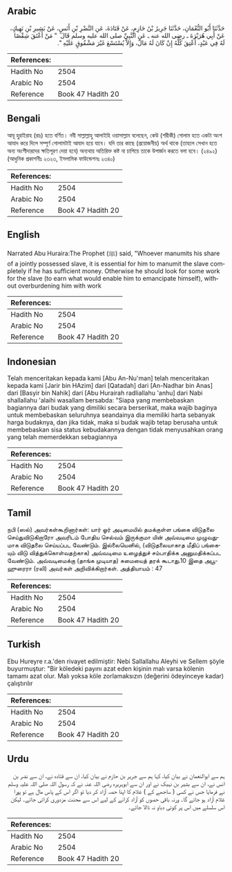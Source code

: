 ## Arabic


<div dir="rtl" lang="ar" style={{fontSize:'larger',backgroundColor:'#f8f9fa',padding:20}}>
حَدَّثَنَا أَبُو النُّعْمَانِ، حَدَّثَنَا جَرِيرُ بْنُ حَازِمٍ، عَنْ قَتَادَةَ، عَنِ النَّضْرِ بْنِ أَنَسٍ، عَنْ بَشِيرِ بْنِ نَهِيكٍ، عَنْ أَبِي هُرَيْرَةَ ـ رضى الله عنه ـ عَنِ النَّبِيِّ صلى الله عليه وسلم قَالَ ‏ "‏ مَنْ أَعْتَقَ شِقْصًا لَهُ فِي عَبْدٍ، أُعْتِقَ كُلُّهُ إِنْ كَانَ لَهُ مَالٌ، وَإِلاَّ يُسْتَسْعَ غَيْرَ مَشْقُوقٍ عَلَيْهِ ‏"‏‏.‏
</div>
<div style={{backgroundColor:'#f8f9fa',padding:20, marginBottom: 10}}><table> <thead> <tr> <th>References:</th> <th></th> </tr> </thead> <tbody><tr><td>Hadith No</td><td>2504</td></tr><tr><td>Arabic No</td><td>2504</td></tr><tr><td>Reference</td><td>Book 47 Hadith 20</td></tr></tbody></table></div>

## Bengali


<div dir="ltr" lang="bn" style={{fontSize:'larger',backgroundColor:'#f8f9fa',padding:20}}>
আবূ হুরাইরাহ (রাঃ) হতে বর্ণিত। নবী সাল্লাল্লাহু আলাইহি ওয়াসাল্লাম বলেছেন, কেউ (শরীকী) গোলাম হতে একটা অংশ আযাদ করে দিলে সম্পূর্ণ গোলামটাই আযাদ হয়ে যাবে। যদি তার কাছে (প্রয়োজনীয়) অর্থ থাকে (তাহলে সেখান হতে অন্য অংশীদারদের ক্ষতিপূরণ দেয়া হবে) অন্যথায় অতিরিক্ত কষ্ট না চাপিয়ে তাকে উপার্জন করতে বলা হবে। (২৪৯২) (আধুনিক প্রকাশনীঃ ২৩২৩, ইসলামিক ফাউন্ডেশনঃ ২৩৪০)
</div>
<div style={{backgroundColor:'#f8f9fa',padding:20, marginBottom: 10}}><table> <thead> <tr> <th>References:</th> <th></th> </tr> </thead> <tbody><tr><td>Hadith No</td><td>2504</td></tr><tr><td>Arabic No</td><td>2504</td></tr><tr><td>Reference</td><td>Book 47 Hadith 20</td></tr></tbody></table></div>

## English


<div dir="ltr" lang="en" style={{fontSize:'larger',backgroundColor:'#f8f9fa',padding:20}}>
Narrated Abu Huraira:The Prophet (ﷺ) said, "Whoever manumits his share of a jointly possessed slave, it is essential for him to manumit the slave completely if he has sufficient money. Otherwise he should look for some work for the slave (to earn what would enable him to emancipate himself), without overburdening him with work
</div>
<div style={{backgroundColor:'#f8f9fa',padding:20, marginBottom: 10}}><table> <thead> <tr> <th>References:</th> <th></th> </tr> </thead> <tbody><tr><td>Hadith No</td><td>2504</td></tr><tr><td>Arabic No</td><td>2504</td></tr><tr><td>Reference</td><td>Book 47 Hadith 20</td></tr></tbody></table></div>

## Indonesian


<div dir="ltr" lang="id" style={{fontSize:'larger',backgroundColor:'#f8f9fa',padding:20}}>
Telah menceritakan kepada kami [Abu An-Nu'man] telah menceritakan kepada kami [Jarir bin HAzim] dari [Qatadah] dari [An-Nadhar bin Anas] dari [Basyir bin Nahik] dari [Abu Hurairah radliallahu 'anhu] dari Nabi shallallahu 'alaihi wasallam bersabda: "Siapa yang membebaskan bagiannya dari budak yang dimiliki secara berserikat, maka wajib baginya untuk membebaskan seluruhnya seandainya dia memiliki harta sebanyak harga budaknya, dan jika tidak, maka si budak wajib tetap berusaha untuk membebaskan sisa status kebudakannya dengan tidak menyusahkan orang yang telah memerdekkan sebagiannya
</div>
<div style={{backgroundColor:'#f8f9fa',padding:20, marginBottom: 10}}><table> <thead> <tr> <th>References:</th> <th></th> </tr> </thead> <tbody><tr><td>Hadith No</td><td>2504</td></tr><tr><td>Arabic No</td><td>2504</td></tr><tr><td>Reference</td><td>Book 47 Hadith 20</td></tr></tbody></table></div>

## Tamil


<div dir="ltr" lang="ta" style={{fontSize:'larger',backgroundColor:'#f8f9fa',padding:20}}>
நபி (ஸல்) அவர்கள்கூறினார்கள்: யார் ஓர் அடிமையில் தமக்குள்ள பங்கை விடுதலை செய்துவிடுகிறாரோ அவரிடம் போதிய செல்வம் இருக்குமா யின் அவ்வடிமை முழுவதுமாக விடுதலை செய்யப்பட வேண்டும். இல்லையெனில், (விடுதலையாகாத மீதிப் பங்கையும் விடு வித்துக்கொள்வதற்காக) அவ்வடிமை உழைத்துச் சம்பாதிக்க அனுமதிக்கப்பட வேண்டும். அவ்வடிமைக்கு (தாங்க முடியாத) சுமையைத் தரக் கூடாது.10 இதை அபூஹுரைரா (ரலி) அவர்கள் அறிவிக்கிறார்கள். அத்தியாயம் : 47
</div>
<div style={{backgroundColor:'#f8f9fa',padding:20, marginBottom: 10}}><table> <thead> <tr> <th>References:</th> <th></th> </tr> </thead> <tbody><tr><td>Hadith No</td><td>2504</td></tr><tr><td>Arabic No</td><td>2504</td></tr><tr><td>Reference</td><td>Book 47 Hadith 20</td></tr></tbody></table></div>

## Turkish


<div dir="ltr" lang="tr" style={{fontSize:'larger',backgroundColor:'#f8f9fa',padding:20}}>
Ebu Hureyre r.a.'den rivayet edilmiştir: Nebi Sallallahu Aleyhi ve Sellem şöyle buyurmuştur: "Bir köledeki payını azat eden kişinin malı varsa kölenin tamamı azat olur. Malı yoksa köle zorlamaksızın (değerini ödeyinceye kadar) çalıştırılır
</div>
<div style={{backgroundColor:'#f8f9fa',padding:20, marginBottom: 10}}><table> <thead> <tr> <th>References:</th> <th></th> </tr> </thead> <tbody><tr><td>Hadith No</td><td>2504</td></tr><tr><td>Arabic No</td><td>2504</td></tr><tr><td>Reference</td><td>Book 47 Hadith 20</td></tr></tbody></table></div>

## Urdu


<div dir="rtl" lang="ur" style={{fontSize:'larger',backgroundColor:'#f8f9fa',padding:20}}>
ہم سے ابوالنعمان نے بیان کیا، کہا ہم سے جریر بن حازم نے بیان کیا، ان سے قتادہ نے، ان سے نضر بن انس نے، ان سے بشیر بن نہیک نے اور ان سے ابوہریرہ رضی اللہ عنہ نے کہ رسول اللہ صلی اللہ علیہ وسلم نے فرمایا جس نے کسی ( ساجھے کے ) غلام کا اپنا حصہ آزاد کر دیا تو اگر اس کے پاس مال ہے تو پورا غلام آزاد ہو جائے گا۔ ورنہ باقی حصوں کو آزاد کرانے کے لیے اس سے محنت مزدوری کرائی جائے۔ لیکن اس سلسلے میں اس پر کوئی دباو نہ ڈالا جائے۔
</div>
<div style={{backgroundColor:'#f8f9fa',padding:20, marginBottom: 10}}><table> <thead> <tr> <th>References:</th> <th></th> </tr> </thead> <tbody><tr><td>Hadith No</td><td>2504</td></tr><tr><td>Arabic No</td><td>2504</td></tr><tr><td>Reference</td><td>Book 47 Hadith 20</td></tr></tbody></table></div>